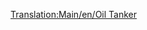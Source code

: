 [[Translation:Main/en/Oil Tanker]]{{en/-}}{{Template:Trains_Carriages_new|NormalCost=£1,562 ($3,124)
|NormalWeight=24 / 54 t
|Picture=[[File:en/Oiltanker.png]]
|NormalCapacity=30,000 litres of oil
|MonoCost=£1,562 ($3,124)
|MonoWeight=24 / 59 t
|MonoCapacity=35,000 litres of oil
|MagCost=£1,562 ($3,124)
|MagWeight=24 / 61 t
|MagCapacity=37,000 litres of oil
|Description=Oil Tankers are built to hold liquids like [[Main/en/Oil]]. This wagon is available in [[Main/en/Climates#Temperate| Temperate]], [[Main/en/Climates#Sub-arctic| Sub-Arctic]] and [[Main/en/Climates#Sub-tropical| Sub-Tropical]] climates.
}}